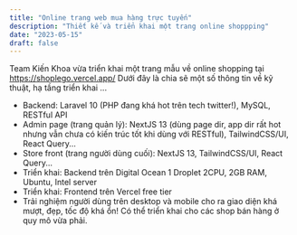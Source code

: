 ```yaml
---
title: "Online trang web mua hàng trực tuyến"
description: "Thiết kế và triển khai một trang online shoppping"
date: "2023-05-15"
draft: false
---
```


Team Kiến Khoa vừa triển khai một trang mẫu về online shopping tại https://shoplego.vercel.app/
Dưới đây là chia sẽ một số thông tin về kỹ thuật, hạ tầng triển khai ...

- Backend: Laravel 10 (PHP đang khá hot trên tech twitter!), MySQL, RESTful API
- Admin page (trang quản lý): NextJS 13 (dùng page dir, app dir rất hot nhưng vẫn chưa có kiến trúc tốt khi dùng với RESTful), TailwindCSS/UI, React Query...
- Store front (trang người dùng cuối): NextJS 13, TailwindCSS/UI, React Query...
- Triển khai: Backend trên Digital Ocean 1 Droplet 2CPU, 2GB RAM, Ubuntu, Intel server
- Triển khai: Frontend trên Vercel free tier
- Trải nghiệm người dùng trên desktop và mobile cho ra giao diện khá mượt, đẹp, tốc độ khá ổn!
  Có thể triển khai cho các shop bán hàng ở quy mô vừa phải.

